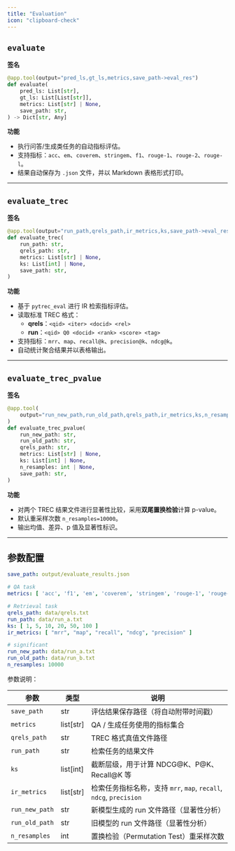 ```yaml
---
title: "Evaluation"
icon: "clipboard-check"
---
```


## `evaluate`

**签名**  
```python
@app.tool(output="pred_ls,gt_ls,metrics,save_path->eval_res")
def evaluate(
    pred_ls: List[str],
    gt_ls: List[List[str]],
    metrics: List[str] | None,
    save_path: str,
) -> Dict[str, Any]
```

**功能**  
- 执行问答/生成类任务的自动指标评估。  
- 支持指标：`acc`、`em`、`coverem`、`stringem`、`f1`、`rouge-1`、`rouge-2`、`rouge-l`。  
- 结果自动保存为 `.json` 文件，并以 Markdown 表格形式打印。


---

## `evaluate_trec`

**签名**  
```python
@app.tool(output="run_path,qrels_path,ir_metrics,ks,save_path->eval_res")
def evaluate_trec(
    run_path: str,
    qrels_path: str,
    metrics: List[str] | None,
    ks: List[int] | None,
    save_path: str,
)
```

**功能**  
- 基于 `pytrec_eval` 进行 IR 检索指标评估。  
- 读取标准 TREC 格式：
  - **qrels**：`<qid> <iter> <docid> <rel>`
  - **run**：`<qid> Q0 <docid> <rank> <score> <tag>`
- 支持指标：`mrr`、`map`、`recall@k`、`precision@k`、`ndcg@k`。  
- 自动统计聚合结果并以表格输出。

---

## `evaluate_trec_pvalue`

**签名**  
```python
@app.tool(
    output="run_new_path,run_old_path,qrels_path,ir_metrics,ks,n_resamples,save_path->eval_res"
)
def evaluate_trec_pvalue(
    run_new_path: str,
    run_old_path: str,
    qrels_path: str,
    metrics: List[str] | None,
    ks: List[int] | None,
    n_resamples: int | None,
    save_path: str,
)
```

**功能**  
- 对两个 TREC 结果文件进行显著性比较，采用**双尾置换检验**计算 p-value。  
- 默认重采样次数 `n_resamples=10000`。  
- 输出均值、差异、p 值及显著性标识。  


---

## 参数配置

```yaml servers/evaluation/parameter.yaml icon="/images/yaml.svg"
save_path: output/evaluate_results.json

# QA task
metrics: [ 'acc', 'f1', 'em', 'coverem', 'stringem', 'rouge-1', 'rouge-2', 'rouge-l' ]

# Retrieval task
qrels_path: data/qrels.txt
run_path: data/run_a.txt
ks: [ 1, 5, 10, 20, 50, 100 ]
ir_metrics: [ "mrr", "map", "recall", "ndcg", "precision" ]

# significant
run_new_path: data/run_a.txt
run_old_path: data/run_b.txt
n_resamples: 10000
```

参数说明：

| 参数 | 类型 | 说明 |
|------|------|------|
| `save_path` | str | 评估结果保存路径（将自动附带时间戳） |
| `metrics` | list[str] | QA / 生成任务使用的指标集合 |
| `qrels_path` | str | TREC 格式真值文件路径 |
| `run_path` | str | 检索任务的结果文件 |
| `ks` | list[int] | 截断层级，用于计算 NDCG@K、P@K、Recall@K 等 |
| `ir_metrics` | list[str] | 检索任务指标名称，支持 `mrr`, `map`, `recall`, `ndcg`, `precision` |
| `run_new_path` | str | 新模型生成的 run 文件路径（显著性分析） |
| `run_old_path` | str | 旧模型的 run 文件路径（显著性分析） |
| `n_resamples` | int | 置换检验（Permutation Test）重采样次数 |


